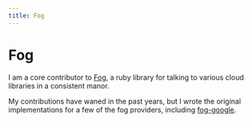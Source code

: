 ```yaml
---
title: Fog
---
```


# Fog

I am a core contributor to [Fog](http://fog.io/), a ruby library for talking to various cloud libraries in a consistent manor.

My contributions have waned in the past years, but I wrote the original implementations for a few of the fog providers, including [fog-google](https://github.com/fog/fog-google).